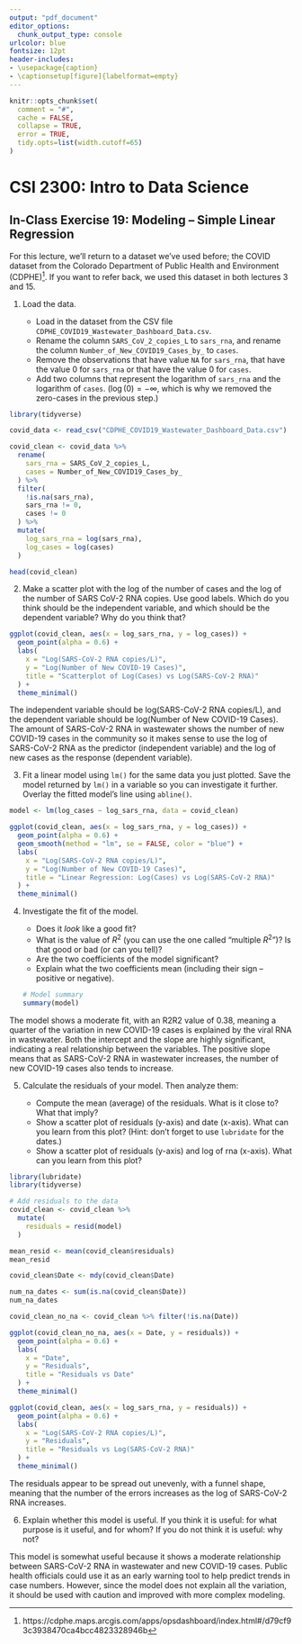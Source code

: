 ```yaml
---
output: "pdf_document"
editor_options: 
  chunk_output_type: console
urlcolor: blue
fontsize: 12pt
header-includes:
- \usepackage{caption}
- \captionsetup[figure]{labelformat=empty}
---
```


```r
knitr::opts_chunk$set(
  comment = "#", 
  cache = FALSE,  
  collapse = TRUE,
  error = TRUE,
  tidy.opts=list(width.cutoff=65)
)
```

# CSI 2300: Intro to Data Science

## In-Class Exercise 19: Modeling -- Simple Linear Regression

For this lecture, we'll return to a dataset we've used before; the COVID dataset
from the Colorado Department of Public Health and Environment
(CDPHE)^[https://cdphe.maps.arcgis.com/apps/opsdashboard/index.html#/d79cf93c3938470ca4bcc4823328946b].
If you want to refer back, we used this dataset in both lectures 3 and 15.

1. Load the data.

   - Load in the dataset from the CSV file
     `CDPHE_COVID19_Wastewater_Dashboard_Data.csv`.
   - Rename the column `SARS_CoV_2_copies_L` to `sars_rna`, and rename the
     column `Number_of_New_COVID19_Cases_by_` to `cases`.
   - Remove the observations that have value `NA` for `sars_rna`, that have the
     value 0 for `sars_rna` or that have the value 0 for `cases`.
   - Add two columns that represent the logarithm of `sars_rna` and the
     logarithm of `cases`. ($\log(0) = -\infty$, which is why we removed the
     zero-cases in the previous step.)
     
```r
library(tidyverse)

covid_data <- read_csv("CDPHE_COVID19_Wastewater_Dashboard_Data.csv")

covid_clean <- covid_data %>%
  rename(
    sars_rna = SARS_CoV_2_copies_L,
    cases = Number_of_New_COVID19_Cases_by_
  ) %>%
  filter(
    !is.na(sars_rna),
    sars_rna != 0,
    cases != 0
  ) %>%
  mutate(
    log_sars_rna = log(sars_rna),
    log_cases = log(cases)
  )

head(covid_clean)
```




2. Make a scatter plot with the log of the number of cases and the log of the number of SARS CoV-2 RNA
   copies. Use good labels. Which do you think should be the independent
   variable, and which should be the dependent variable? Why do you think that?
```r
ggplot(covid_clean, aes(x = log_sars_rna, y = log_cases)) +
  geom_point(alpha = 0.6) +
  labs(
    x = "Log(SARS-CoV-2 RNA copies/L)",
    y = "Log(Number of New COVID-19 Cases)",
    title = "Scatterplot of Log(Cases) vs Log(SARS-CoV-2 RNA)"
  ) +
  theme_minimal()

```


The independent variable should be log(SARS-CoV-2 RNA copies/L), and the dependent variable should be log(Number of New COVID-19 Cases). The amount of SARS-CoV-2 RNA in wastewater shows the number of new COVID-19 cases in the community so it makes sense to use the log of SARS-CoV-2 RNA as the predictor (independent variable) and the log of new cases as the response (dependent variable).


3. Fit a linear model using `lm()` for the same data you just plotted. Save the
   model returned by `lm()` in a variable so you can investigate it further.
   Overlay the fitted model's line using `abline()`. 
```r
model <- lm(log_cases ~ log_sars_rna, data = covid_clean)

ggplot(covid_clean, aes(x = log_sars_rna, y = log_cases)) +
  geom_point(alpha = 0.6) +
  geom_smooth(method = "lm", se = FALSE, color = "blue") +
  labs(
    x = "Log(SARS-CoV-2 RNA copies/L)",
    y = "Log(Number of New COVID-19 Cases)",
    title = "Linear Regression: Log(Cases) vs Log(SARS-CoV-2 RNA)"
  ) +
  theme_minimal()

```



4. Investigate the fit of the model.

    - Does it *look* like a good fit?
    - What is the value of $R^2$ (you can use the one called "multiple $R^2$")?
      Is that good or bad (or can you tell)?
    - Are the two coefficients of the  model significant?
    - Explain what the two coefficients mean (including their sign -- positive
      or negative).
```r
# Model summary
summary(model)
```

The model shows a moderate fit, with an R2R2 value of 0.38, meaning a quarter of the variation in new COVID-19 cases is explained by the viral RNA in wastewater. Both the intercept and the slope are highly significant, indicating a real relationship between the variables. The positive slope means that as SARS-CoV-2 RNA in wastewater increases, the number of new COVID-19 cases also tends to increase.

5. Calculate the residuals of your model. Then analyze them:

    - Compute the mean (average) of the residuals. What is it close to? What
      that imply?
    - Show a scatter plot of residuals (y-axis) and date
      (x-axis). What can you learn from this plot? (Hint:  don't forget to use `lubridate` for the dates.)
    - Show a scatter plot of residuals (y-axis) and log of rna
      (x-axis).  What can you learn from this plot?
      
```r
library(lubridate)
library(tidyverse)

# Add residuals to the data
covid_clean <- covid_clean %>%
  mutate(
    residuals = resid(model)
  )

mean_resid <- mean(covid_clean$residuals)
mean_resid

covid_clean$Date <- mdy(covid_clean$Date)

num_na_dates <- sum(is.na(covid_clean$Date))
num_na_dates 

covid_clean_no_na <- covid_clean %>% filter(!is.na(Date))

ggplot(covid_clean_no_na, aes(x = Date, y = residuals)) +
  geom_point(alpha = 0.6) +
  labs(
    x = "Date",
    y = "Residuals",
    title = "Residuals vs Date"
  ) +
  theme_minimal()

ggplot(covid_clean, aes(x = log_sars_rna, y = residuals)) +
  geom_point(alpha = 0.6) +
  labs(
    x = "Log(SARS-CoV-2 RNA copies/L)",
    y = "Residuals",
    title = "Residuals vs Log(SARS-CoV-2 RNA)"
  ) +
  theme_minimal()

```

The residuals appear to be spread out unevenly, with a funnel shape, meaning that the number of the errors increases as the log of SARS-CoV-2 RNA increases. 


6. Explain whether this model is useful. If you think it is useful: for what
   purpose is it useful, and for whom? If you do not think it is useful: why
   not?


This model is somewhat useful because it shows a moderate relationship between SARS-CoV-2 RNA in wastewater and new COVID-19 cases. Public health officials could use it as an early warning tool to help predict trends in case numbers. However, since the model does not explain all the variation, it should be used with caution and improved with more complex modeling.




